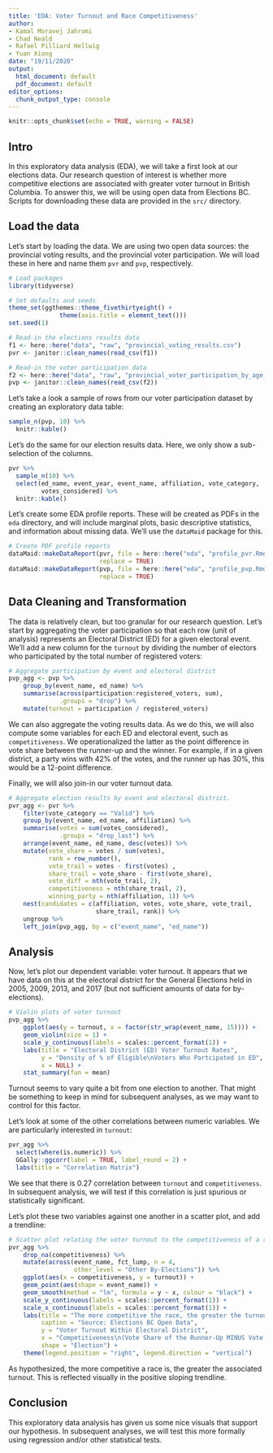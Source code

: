 ```yaml
---
title: 'EDA: Voter Turnout and Race Competitiveness'
author:
- Kamal Moravej Jahromi
- Chad Neald
- Rafael Pilliard Hellwig
- Yuan Xiong
date: "19/11/2020"
output:
  html_document: default
  pdf_document: default
editor_options:
  chunk_output_type: console
---
```


```r
knitr::opts_chunk$set(echo = TRUE, warning = FALSE)
```

## Intro

In this exploratory data analysis (EDA), we will take a first look at our elections data. Our research question of interest is whether more competitive elections are associated with greater voter turnout in British Columbia. To answer this, we will be using open data from Elections BC. Scripts for downloading these data are provided in the `src/` directory.

## Load the data

Let's start by loading the data. We are using two open data sources: the provincial voting results, and the provincial voter participation.  We will load these in here and name them `pvr` and `pvp`, respectively.

```r
# Load packages
library(tidyverse)

# Set defaults and seeds
theme_set(ggthemes::theme_fivethirtyeight() + 
              theme(axis.title = element_text()))
set.seed(1)
```

```r
# Read-in the elections results data
f1 <- here::here("data", "raw", "provincial_voting_results.csv")
pvr <- janitor::clean_names(read_csv(f1))

# Read-in the voter participation data
f2 <- here::here("data", "raw", "provincial_voter_participation_by_age_group.csv")
pvp <- janitor::clean_names(read_csv(f2))
```

Let's take a look a sample of rows from our voter participation dataset by creating an exploratory data table:

```r
sample_n(pvp, 10) %>%
  knitr::kable()
```

Let's do the same for our election results data. Here, we only show a sub-selection of the columns.

```r
pvr %>%
  sample_n(10) %>%
  select(ed_name, event_year, event_name, affiliation, vote_category,
         votes_considered) %>%
  knitr::kable()
```

Let's create some EDA profile reports. These will be created as PDFs in the `eda` directory, and will include marginal plots, basic descriptive statistics, and information about missing data. We'll use the `dataMaid` package for this.

```r
# Create PDF profile reports
dataMaid::makeDataReport(pvr, file = here::here("eda", "profile_pvr.Rmd"), 
                         replace = TRUE)
dataMaid::makeDataReport(pvp, file = here::here("eda", "profile_pvp.Rmd"),
                         replace = TRUE)
```

## Data Cleaning and Transformation 

The data is relatively clean, but too granular for our research question. Let's start by aggregating the voter participation so that each row (unit of analysis) represents an Electoral District (ED) for a given electoral event. We'll add a new column for the `turnout` by dividing the number of electors who participated by the total number of registered voters:

```r
# Aggregate participation by event and electoral district
pvp_agg <- pvp %>%
    group_by(event_name, ed_name) %>%
    summarise(across(participation:registered_voters, sum),
              .groups = "drop") %>%
    mutate(turnout = participation / registered_voters)
```


We can also aggregate the voting results data. As we do this, we will also compute some  variables for each ED and electoral event, such as `competitiveness`. We operationalized the latter as the point difference in vote share between the runner-up and the winner. For example, if in a given district, a party wins with 42% of the votes, and the runner up has 30%, this would be a 12-point difference.

Finally, we will also join-in our voter turnout data.

```r
# Aggregate election results by event and electoral district. 
pvr_agg <- pvr %>%
    filter(vote_category == "Valid") %>%
    group_by(event_name, ed_name, affiliation) %>%
    summarise(votes = sum(votes_considered),
              .groups = "drop_last") %>%
    arrange(event_name, ed_name, desc(votes)) %>%
    mutate(vote_share = votes / sum(votes),
           rank = row_number(),
           vote_trail = votes - first(votes) ,
           share_trail = vote_share - first(vote_share),
           vote_diff = nth(vote_trail, 2),
           competitiveness = nth(share_trail, 2),
           winning_party = nth(affiliation, 1)) %>%
    nest(candidates = c(affiliation, votes, vote_share, vote_trail,
                        share_trail, rank)) %>%
    ungroup %>%
    left_join(pvp_agg, by = c("event_name", "ed_name"))
```


## Analysis 

Now, let's plot our dependent variable: voter turnout. It appears that we have data on this at the electoral district for the General Elections held in 2005, 2009, 2013, and 2017 (but not sufficient amounts of data for by-elections).


```r
# Violin plots of voter turnout
pvp_agg %>%
    ggplot(aes(y = turnout, x = factor(str_wrap(event_name, 15)))) +
    geom_violin(size = 1) +
    scale_y_continuous(labels = scales::percent_format(1)) +
    labs(title = "Electoral District (ED) Voter Turnout Rates",
         y = "Density of % of Eligible\nVoters Who Partcipated in ED",
         x = NULL) +
    stat_summary(fun = mean)
```

Turnout seems to vary quite a bit from one election to another. That might be something to keep in mind for subsequent analyses, as we may want to control for this factor.

Let's look at some of the other correlations between numeric variables. We are particularly interested in `turnout`:

```r
pvr_agg %>%
  select(where(is.numeric)) %>%
  GGally::ggcorr(label = TRUE, label_round = 2) +
  labs(title = "Correlation Matrix")
```

We see that there is 0.27 correlation between `turnout` and `competitiveness`. In subsequent analysis, we will test if this correlation is just spurious or statistically significant.

Let's plot these two variables against one another in a scatter plot, and add a trendline:

```r
# Scatter plot relating the voter turnout to the competitiveness of a race
pvr_agg %>%
    drop_na(competitiveness) %>%
    mutate(across(event_name, fct_lump, n = 4, 
                  other_level = "Other By-Elections")) %>%
    ggplot(aes(x = competitiveness, y = turnout)) +
    geom_point(aes(shape = event_name)) +
    geom_smooth(method = "lm", formula = y ~ x, colour = "black") +
    scale_y_continuous(labels = scales::percent_format(1)) +
    scale_x_continuous(labels = scales::percent_format(1)) +
    labs(title = "The more competitive the race, the greater the turnout",
         caption = "Source: Elections BC Open Data",
         y = "Voter Turnout Within Electoral District",
         x = "Competitiveness\n(Vote Share of the Runner-Up MINUS Vote Share of the Winner)",
         shape = "Election") +
    theme(legend.position = "right", legend.direction = "vertical")
```

As hypothesized, the more competitive a race is, the greater the associated turnout. This is reflected visually in the positive sloping trendline.

## Conclusion

This exploratory data analysis has given us some nice visuals that support our hypothesis. In subsequent analyses, we will test this more formally using regression and/or other statistical tests.


